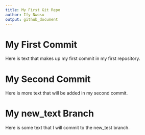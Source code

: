 ```yaml
---
title: My First Git Repo
author: Ify Nwosu
output: github_document 
--- 
```


# My First Commit 
Here is text that makes up my first commit in my first repository. 

# My Second Commit 
Here is more text that will be added in my second commit.
 
# My new_text Branch

Here is some text that I will commit to the new_test branch.